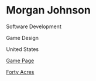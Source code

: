 # Morgan Johnson

<Skills>

Software Development

Game Design

</Skills>

<Location>

United States

</Location>

<Personal>

[Game Page](https://www.facebook.com/fortyacresgame/)

</Personal>

<Games>

[Forty Acres](https://shrouded-harbor-27053.herokuapp.com)

</Games>


